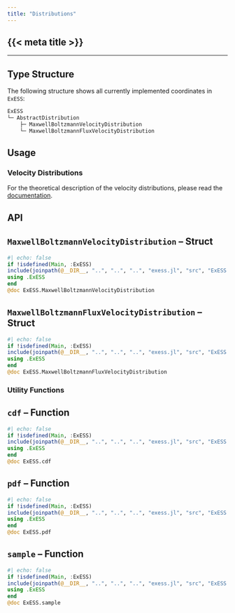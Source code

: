 ```yaml
---
title: "Distributions"
---
```


::: {.hidden }
# {{< meta title >}}
:::

---

## Type Structure

The following structure shows all currently implemented coordinates in `ExESS`:

```julia
ExESS
└─ AbstractDistribution
    ├─ MaxwellBoltzmannVelocityDistribution
    └─ MaxwellBoltzmannFluxVelocityDistribution
```

## Usage 

### Velocity Distributions

For the theoretical description of the velocity distributions, please read the [documentation](/documentation/fundamentals/thermal_sorption.qmd#sec-velocity-distributions).

## API

::: {.callout-note appearance="simple" icon=false}
# ``MaxwellBoltzmannVelocityDistribution`` -- Struct
```julia
#| echo: false
if !isdefined(Main, :ExESS)
include(joinpath(@__DIR__, "..", "..", "..", "exess.jl", "src", "ExESS.jl"))
using .ExESS
end
@doc ExESS.MaxwellBoltzmannVelocityDistribution
```
:::

::: {.callout-note appearance="simple" icon=false}
# ``MaxwellBoltzmannFluxVelocityDistribution`` -- Struct
```julia
#| echo: false
if !isdefined(Main, :ExESS)
include(joinpath(@__DIR__, "..", "..", "..", "exess.jl", "src", "ExESS.jl"))
using .ExESS
end
@doc ExESS.MaxwellBoltzmannFluxVelocityDistribution
```
:::

### Utility Functions

::: {.callout-note appearance="simple" icon=false}
# ``cdf`` -- Function
```julia
#| echo: false
if !isdefined(Main, :ExESS)
include(joinpath(@__DIR__, "..", "..", "..", "exess.jl", "src", "ExESS.jl"))
using .ExESS
end
@doc ExESS.cdf
```
:::

::: {.callout-note appearance="simple" icon=false}
# ``pdf`` -- Function
```julia
#| echo: false
if !isdefined(Main, :ExESS)
include(joinpath(@__DIR__, "..", "..", "..", "exess.jl", "src", "ExESS.jl"))
using .ExESS
end
@doc ExESS.pdf
```
:::

::: {.callout-note appearance="simple" icon=false}
# ``sample`` -- Function
```julia
#| echo: false
if !isdefined(Main, :ExESS)
include(joinpath(@__DIR__, "..", "..", "..", "exess.jl", "src", "ExESS.jl"))
using .ExESS
end
@doc ExESS.sample
```
:::